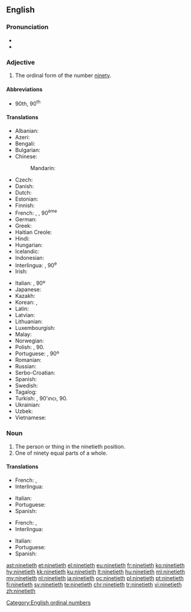 ==English==

===Pronunciation===
* {{IPA|/ˈnaɪntiəθ/|lang=en}}
* {{hyphenation|nine|ti|eth|lang=en}}

===Adjective===
{{en-adj|-}}

# The ordinal form of the number [[ninety]].

====Abbreviations====
* 90th, 90<sup>th</sup>

====Translations====
{{trans-top|ordinal form of ninety}}
* Albanian: {{t|sq|nëntëdhjetë}}
* Azeri: {{t|az|doxsanıncı}}
* Bengali: {{t|bn|নবতিতম|tr=nabatitama|sc=Beng}}
* Bulgarian: {{t|bg|деветдесети|tr=devetdeseti|sc=Cyrl}}
* Chinese:
*: Mandarin: {{t+|cmn|第九十|tr=dì jiǔshí|sc=Hani}}
* Czech: {{t|cs|devadesátý}}
* Danish: {{t|da|halvfemsindstyvende}}
* Dutch: {{t+|nl|negentigste}}
* Estonian: {{t|et|üheksakümnes}}
* Finnish: {{t|fi|yhdeksäskymmenes}}
* French: {{qualifier|France, Quebec}} {{t+|fr|quatre-vingt-dixième}}, {{qualifier|Belgium, Luxembourg, Switzerland}} {{t+|fr|nonantième}}, 90<sup>ème</sup>  {{attention|fr|Quebec and Luxembourg need to be checked by native speakers}}
* German: {{t+|de|neunzigste}}
* Greek: {{t+|el|ενενηκοστή|tr=eneni̱kostí̱|sc=Grek}}
* Haitian Creole: {{t|ht|dizyèm}}
* Hindi: {{t|hi|नव्वेवां|tr=navvēvāṁ|sc=Deva}}
* Hungarian: {{t+|hu|kilencvenedik}}
* Icelandic: {{t|is|nítugasta}}
* Indonesian: {{t|id|kesembilanpuluh}}
* Interlingua: {{t|ia|novantesime}}, 90<sup>e</sup>
* Irish: {{t|ga|nóchadú}}
{{trans-mid}}
* Italian: {{t|it|novantesimo}}, 90º
* Japanese: {{t|ja|第九十|tr=dai kyū jū|sc=Jpan}}
* Kazakh: {{t|kk|тоқсаныншы|tr=toqsanınşı|sc=Cyrl}}
* Korean: {{t|ko|제 구십|tr=je gusib|sc=Kore}}, {{t+|ko|아흔째|sc=Kore}}
* Latin: {{t|la|nonagesimus}}
* Latvian: {{t+|lv|deviņdesmitais}}
* Lithuanian: {{t+|lt|devyniasdešimtas}}
* Luxembourgish: {{t|lb|nonzegst}}
* Malay: {{t|ms|kesembilan puluh}}
* Norwegian: {{t|no|nittinde}}
* Polish: {{t+|pl|dziewięćdziesiąty}}, 90.
* Portuguese: {{t+|pt|nonagésimo}}, 90º
* Romanian: {{t+|ro|nouăzecilea}}
* Russian: {{t+|ru|девяностый|tr=devyanostyĭ|sc=Cyrl}}
* Serbo-Croatian: {{t+|sh|devedeseti}}
* Spanish: {{t+|es|nonagésimo}}
* Swedish: {{t+|sv|nittionde}}
* Tagalog: {{t|tl|pansiyamnapu}}
* Turkish: {{t+|tr|doksanıncı}}, 90'ıncı, 90.
* Ukrainian: {{t|uk|дев'яностих|tr=dev'yanostykh|sc=Cyrl}}
* Uzbek: {{t|uz|to'qsoninchi}}
* Vietnamese: {{t|vi|thứ chín mươi|sc=Thai}}
{{trans-bottom}}

===Noun===
{{en-noun}}

# The person or thing in the ninetieth position.
# One of ninety equal parts of a whole.

====Translations====
{{trans-top|person or thing in the ninetieth position}}
* French: {{qualifier|France, Quebec}} {{t+|fr|quatre-vingt-dixième|m|f}}, {{qualifier|Belgium, Luxembourg, Switzerland}} {{t+|fr|nonantième|m|f}} {{attention|fr|Quebec and Luxembourg need to be checked by native speakers}}
* Interlingua: {{t|ia|novantesimo|m}}
{{trans-mid}}
* Italian: {{t|it|novantesimo|m}}
* Portuguese: {{t+|pt|nonagésimo|m}}
* Spanish: {{t+|es|nonagésimo|m}}
{{trans-bottom}}

{{trans-top|one of ninety equal parts of a whole}}
* French: {{qualifier|France, Quebec}} {{t+|fr|quatre-vingt-dixième|m}}, {{qualifier|Belgium, Luxembourg, Switzerland}} {{t+|fr|nonantième|m}} {{attention|fr|Quebec and Luxembourg need to be checked by native speakers}}
* Interlingua: {{t|ia|novantesimo|m}}
{{trans-mid}}
* Italian: {{t|it|novantesimo|m}}
* Portuguese: {{t+|pt|nonagésimo|m}}
* Spanish: {{t+|es|nonagésimo|m}}
{{trans-bottom}}

[[Category:English ordinal numbers]]

[[ast:ninetieth]]
[[et:ninetieth]]
[[el:ninetieth]]
[[eu:ninetieth]]
[[fr:ninetieth]]
[[ko:ninetieth]]
[[hy:ninetieth]]
[[kk:ninetieth]]
[[ku:ninetieth]]
[[lt:ninetieth]]
[[hu:ninetieth]]
[[ml:ninetieth]]
[[my:ninetieth]]
[[nl:ninetieth]]
[[ja:ninetieth]]
[[oc:ninetieth]]
[[pl:ninetieth]]
[[pt:ninetieth]]
[[fi:ninetieth]]
[[sv:ninetieth]]
[[te:ninetieth]]
[[chr:ninetieth]]
[[tr:ninetieth]]
[[vi:ninetieth]]
[[zh:ninetieth]]
